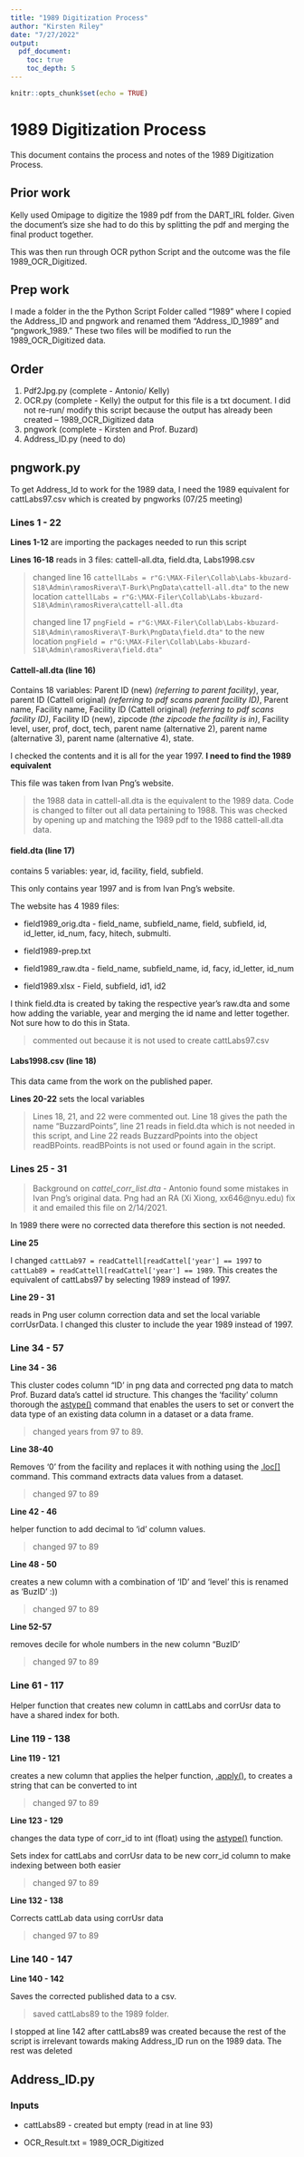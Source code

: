 ```yaml
---
title: "1989 Digitization Process"
author: "Kirsten Riley"
date: "7/27/2022"
output: 
  pdf_document:
    toc: true
    toc_depth: 5
---
```


```r
knitr::opts_chunk$set(echo = TRUE)
```

# 1989 Digitization Process

This document contains the process and notes of the 1989 Digitization Process.

## Prior work

Kelly used Omipage to digitize the 1989 pdf from the DART_IRL folder. Given the document's size she had to do this by splitting the pdf and merging the final product together.

This was then run through OCR python Script and the outcome was the file 1989_OCR_Digitized.

## Prep work

I made a folder in the the Python Script Folder called "1989" where I copied the Address_ID and pngwork and renamed them "Address_ID_1989" and "pngwork_1989." These two files will be modified to run the 1989_OCR_Digitized data.

## Order

1.  Pdf2Jpg.py (complete - Antonio/ Kelly)
2.  OCR.py (complete - Kelly) the output for this file is a txt document. I did not re-run/ modify this script because the output has already been created -- 1989_OCR_Digitized data
3.  pngwork (complete - Kirsten and Prof. Buzard)
4.  Address_ID.py (need to do)

## pngwork.py

To get Address_Id to work for the 1989 data, I need the 1989 equivalent for cattLabs97.csv which is created by pngworks (07/25 meeting)

### Lines 1 - 22

**Lines 1-12** are importing the packages needed to run this script

**Lines 16-18** reads in 3 files: cattell-all.dta, field.dta, Labs1998.csv

> changed line 16 `cattellLabs = r"G:\MAX-Filer\Collab\Labs-kbuzard-S18\Admin\ramosRivera\T-Burk\PngData\cattell-all.dta"` to the new location `cattellLabs = r"G:\MAX-Filer\Collab\Labs-kbuzard-S18\Admin\ramosRivera\cattell-all.dta`
>
> changed line 17 `pngField = r"G:\MAX-Filer\Collab\Labs-kbuzard-S18\Admin\ramosRivera\T-Burk\PngData\field.dta"` to the new location `pngField = r"G:\MAX-Filer\Collab\Labs-kbuzard-S18\Admin\ramosRivera\field.dta"`

#### Cattell-all.dta (line 16)

Contains 18 variables: Parent ID (new) *(referring to parent facility)*, year, parent ID (Cattell original) *(referring to pdf scans parent facility ID)*, Parent name, Facility name, Facility ID (Cattell original) *(referring to pdf scans facility ID)*, Facility ID (new), zipcode *(the zipcode the facility is in)*, Facility level, user, prof, doct, tech, parent name (alternative 2), parent name (alternative 3), parent name (alternative 4), state.

I checked the contents and it is all for the year 1997. **I need to find the 1989 equivalent**

This file was taken from Ivan Png's website.

> the 1988 data in cattell-all.dta is the equivalent to the 1989 data. Code is changed to filter out all data pertaining to 1988. This was checked by opening up and matching the 1989 pdf to the 1988 cattell-all.dta data.

#### field.dta (line 17)

contains 5 variables: year, id, facility, field, subfield.

This only contains year 1997 and is from Ivan Png's website.

The website has 4 1989 files:

-   field1989_orig.dta - field_name, subfield_name, field, subfield, id, id_letter, id_num, facy, hitech, submulti.

-   field1989-prep.txt

-   field1989_raw.dta - field_name, subfield_name, id, facy, id_letter, id_num

-   field1989.xlsx - Field, subfield, id1, id2

I think field.dta is created by taking the respective year's raw.dta and some how adding the variable, year and merging the id name and letter together. Not sure how to do this in Stata.

> commented out because it is not used to create cattLabs97.csv

#### Labs1998.csv (line 18)

This data came from the work on the published paper.

**Lines 20-22** sets the local variables

> Lines 18, 21, and 22 were commented out. Line 18 gives the path the name "BuzzardPoints", line 21 reads in field.dta which is not needed in this script, and Line 22 reads BuzzardPpoints into the object readBPoints. readBPoints is not used or found again in the script.

### Lines 25 - 31

> Background on *cattel_corr_list.dta* - Antonio found some mistakes in Ivan Png's original data. Png had an RA (Xi Xiong, xx646\@nyu.edu) fix it and emailed this file on 2/14/2021.

In 1989 there were no corrected data therefore this section is not needed.

**Line 25**

I changed `cattLab97 = readCattell[readCattel['year'] == 1997` to `cattLab89 = readCattell[readCattel['year'] == 1989`. This creates the equivalent of cattLabs97 by selecting 1989 instead of 1997.

**Line 29 - 31**

reads in Png user column correction data and set the local variable corrUsrData. I changed this cluster to include the year 1989 instead of 1997.

### Line 34 - 57

**Line 34 - 36**

This cluster codes column "ID' in png data and corrected png data to match Prof. Buzard data's cattel id structure. This changes the 'facility' column thorough the [astype()](https://www.askpython.com/python/built-in-methods/python-astype) command that enables the users to set or convert the data type of an existing data column in a dataset or a data frame.

> changed years from 97 to 89.

**Line 38-40**

Removes '0' from the facility and replaces it with nothing using the [.loc[]](https://www.askpython.com/python-modules/pandas/python-loc-function) command. This command extracts data values from a dataset.

> changed 97 to 89

**Line 42 - 46**

helper function to add decimal to 'id' column values.

> changed 97 to 89

**Line 48 - 50**

creates a new column with a combination of 'ID' and 'level' this is renamed as 'BuzID' :))

> changed 97 to 89

**Line 52-57**

removes decile for whole numbers in the new column "BuzID'

> changed 97 to 89

### Line 61 - 117

Helper function that creates new column in cattLabs and corrUsr data to have a shared index for both.

### Line 119 - 138

**Line 119 - 121**

creates a new column that applies the helper function, [.apply()](https://pandas.pydata.org/docs/reference/api/pandas.DataFrame.apply.html), to creates a string that can be converted to int

> changed 97 to 89

**Line 123 - 129**

changes the data type of corr_id to int (float) using the [astype()](https://www.askpython.com/python/built-in-methods/python-astype) function.

Sets index for cattLabs and corrUsr data to be new corr_id column to make indexing between both easier

> changed 97 to 89

**Line 132 - 138**

Corrects cattLab data using corrUsr data

> changed 97 to 89

### Line 140 - 147

**Line 140 - 142**

Saves the corrected published data to a csv.

> saved cattLabs89 to the 1989 folder.

I stopped at line 142 after cattLabs89 was created because the rest of the script is irrelevant towards making Address_ID run on the 1989 data. The rest was deleted

## Address_ID.py

### Inputs 

-   cattLabs89 - created but empty (read in at line 93)

-   OCR_Result.txt = 1989_OCR_Digitized
